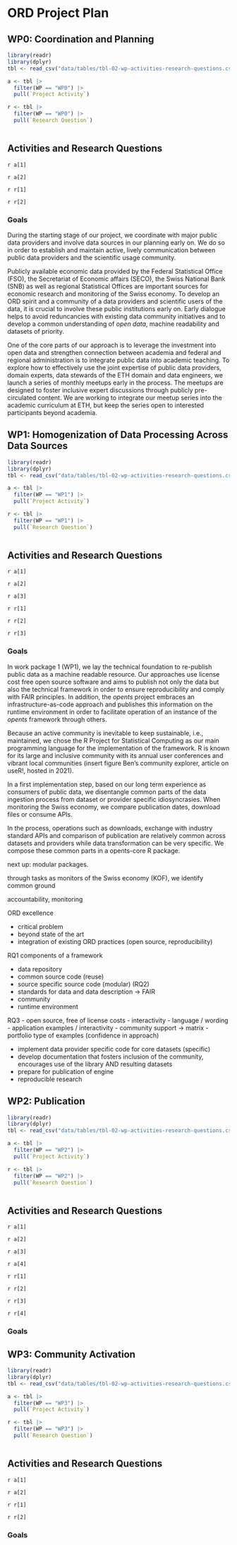 
# ORD Project Plan

## WP0: Coordination and Planning

```r
library(readr)
library(dplyr)
tbl <- read_csv("data/tables/tbl-02-wp-activities-research-questions.csv") 

a <- tbl |>
  filter(WP == "WP0") |>
  pull(`Project Activity`)

r <- tbl |>
  filter(WP == "WP0") |>
  pull(`Research Question`)



```


::: {.callout-note}

# Activities and Research Questions

`r a[1]`

`r a[2]`

`r r[1]`

`r r[2]`

:::


### Goals {.unnumbered}

During the starting stage of our project, we coordinate with major public data providers and involve data sources in our planning early on. We do so in order to establish and maintain active, lively communication between public data providers and the scientific usage community. 

<!-- activities & RQs -->
Publicly available economic data provided by the Federal Statistical Office (FSO), the Secretariat of Economic affairs (SECO), the Swiss National Bank (SNB) as well as regional Statistical Offices are important sources for economic research and monitoring of the Swiss economy. To develop an ORD spirit and a community of a data providers and scientific users of the data, it is crucial to involve these public institutions early on. Early dialogue helps to avoid reduncancies with existing data community initiatives and to develop a common understanding of *open data*, machine readability and datasets of priority. 

One of the core parts of our approach is to leverage the investment into open data and strengthen connection between academia and federal and regional administration is to integrate public data into academic teaching. To explore how to effectively use the joint expertise of public data providers, domain experts, data stewards of the ETH domain and data engineers, we launch a series of monthly meetups early in the process. The meetups are designed to foster inclusive expert discussions through publicly pre-circulated content. We are working to integrate our meetup series into the academic curriculum at ETH, but keep the series open to interested participants beyond academia. 



## WP1: Homogenization of Data Processing Across Data Sources


```r
library(readr)
library(dplyr)
tbl <- read_csv("data/tables/tbl-02-wp-activities-research-questions.csv") 

a <- tbl |>
  filter(WP == "WP1") |>
  pull(`Project Activity`)

r <- tbl |>
  filter(WP == "WP1") |>
  pull(`Research Question`)



```


::: {.callout-note}

# Activities and Research Questions

`r a[1]`

`r a[2]`

`r a[3]`

`r r[1]`

`r r[2]`

`r r[3]`

:::


### Goals {.unnumbered}

<!-- communication through the opents project, code as communication channel --> 

In work package 1 (WP1), we lay the technical foundation to re-publish public data as a machine readable resource. Our approaches use license cost free open source software and aims to publish not only the data but also the technical framework in order to ensure reproducibility and comply with FAIR principles. In addition, the *opents* project embraces an infrastructure-as-code approach and publishes this information on the runtime environment in order to facilitate operation of an instance of the *opents* framework through others. 

Because an active community is inevitable to keep sustainable, i.e., maintained, we chose the R Project for Statistical Computing as our main programming language for the implementation of the framework. R is known for its large and inclusive community with its annual user conferences and vibrant local communities (insert figure Ben's community explorer, article on useR!, hosted in 2021). 

In a first implementation step, based on our long term experience as consumers of public data, we disentangle common parts of the data ingestion process from dataset or provider specific idiosyncrasies. When monitoring the Swiss economy, we compare publication dates, download files or consume APIs. 

<!--- Insert schematic process -->

In the process, operations such as downloads, exchange with industry standard APIs and comparison of publication are relatively common across datasets and providers while data transformation can be very specific. We compose these common parts in a opents-core R package. 


next up: modular packages. 



 through tasks as monitors of the Swiss economy (KOF), we identify common ground 

accountability, monitoring




ORD excellence

- critical problem
- beyond state of the art
- integration of existing ORD practices (open source, reproducibility)

RQ1 components of a framework

- data repository
- common source code (reuse)
- source specific source code (modular) (RQ2)
- standards for data and data description -> FAIR
- community 
- runtime environment


RQ3
- open source, free of license costs
- interactivity
- language / wording
- application examples / interactivity
- community support -> matrix 
- portfolio type of examples (confidence in approach)




- implement data provider specific code for core datasets (specific)
- develop documentation that fosters inclusion of the community, encourages use of the library AND resulting datasets
- prepare for publication of engine
- reproducible research



## WP2: Publication

```r
library(readr)
library(dplyr)
tbl <- read_csv("data/tables/tbl-02-wp-activities-research-questions.csv") 

a <- tbl |>
  filter(WP == "WP2") |>
  pull(`Project Activity`)

r <- tbl |>
  filter(WP == "WP2") |>
  pull(`Research Question`)



```



::: {.callout-note}

# Activities and Research Questions

`r a[1]`

`r a[2]`

`r a[3]`

`r a[4]`

`r r[1]`

`r r[2]`

`r r[3]`

`r r[4]`

:::


### Goals



## WP3: Community Activation

```r
library(readr)
library(dplyr)
tbl <- read_csv("data/tables/tbl-02-wp-activities-research-questions.csv") 

a <- tbl |>
  filter(WP == "WP3") |>
  pull(`Project Activity`)

r <- tbl |>
  filter(WP == "WP3") |>
  pull(`Research Question`)



```


::: {.callout-note}

# Activities and Research Questions

`r a[1]`

`r a[2]`


`r r[1]`

`r r[2]`



:::


### Goals